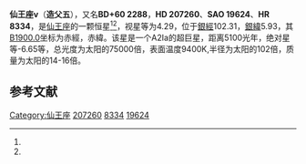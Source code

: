 {{Starbox begin
| name = 仙王座ν
}}
{{Starbox observe
| epoch = [[J2000.0|J2000.0]]
| constell = [[仙王座|仙王座]]<ref name=SIMBAD>{{cite web
 | url=http://simbad.u-strasbg.fr/simbad/sim-id?Ident=HR+8334
 | title=Pulsating variable Star
 | publisher=Centre de Données astronomiques de Strasbourg
 | work=SIMBAD
 | accessdate=2012-07-13
 | archive-date=2019-09-17
 | archive-url=https://web.archive.org/web/20190917205147/http://simbad.u-strasbg.fr/simbad/sim-id?Ident=HR+8334
 | dead-url=no
 }}</ref><ref name=DATA>{{cite web
 | url=http://vizier.u-strasbg.fr/viz-bin/VizieR-5?-out.add=.&-source=5050&-corr=PK=HR&-out.max=9999&HR=8334
 | title=VizieR Detailed Page
 | accessdate=2012-07-13
 | archive-date=2016-03-04
 | archive-url=https://web.archive.org/web/20160304213132/http://vizier.u-strasbg.fr/viz-bin/VizieR-5?-out.add=.&-source=5050&-corr=PK=HR&-out.max=9999&HR=8334
 | dead-url=no
 }}</ref>
| 星官 = [[造父_(星官)|造父]]（[[危宿|危宿]]）
| ra = {{RA|21|45|26.9}}<ref name=SIMBAD /><ref name=DATA />
| dec = {{DEC|+61|7|15}}<ref name=SIMBAD /><ref name=DATA />
| appmag_v = 4.29<ref name=SIMBAD /><ref name=DATA />
}}
{{Starbox character
| class = A2Ia<ref name=SIMBAD /><ref name=DATA />
| b-v = 0.52<ref name=SIMBAD /><ref name=DATA />
| u-b = 0.13<ref name=SIMBAD /><ref name=DATA />
| r-i = 0.44<ref name=SIMBAD /><ref name=DATA />
| variable = 
}}
{{Starbox astrometry
| radial_v = 0.13
| prop_mo_ra = -21
| parallax = 0.62
| p_error = 
}}
{{Starbox catalog
| names =BD+60 2288，[[SAO星表|SAO]] 19624，[[HD星表|HD]] 207260，[[HR星表|HR]] 8334}}
{{Starbox reference |Simbad=HR+8334}}
{{Starbox end}}

'''仙王座ν'''（'''造父五'''），又名'''BD+60 2288'''，'''HD 207260'''、'''SAO 19624'''、'''HR 8334'''，是[[仙王座|仙王座]]的一颗恒星<ref name=SIMBAD /><ref name=DATA />，视星等为4.29，位于[[銀道座標系|銀經]]102.31，[[銀道座標系|銀緯]]5.93，其[[B1900.0|B1900.0]]坐标为赤經{{RA|21|42|33.7}}，赤緯{{DEC|+60|5.93|33}}。该星是一个A2Ia的超巨星，距离5100光年，绝对星等-6.65等，总光度为太阳的75000倍，表面温度9400K,半径为太阳的102倍，质量为太阳的14-16倍。

== 参考文献 ==
{{reflist}}

{{star-stub}}

{{仙王座恒星}}
{{星官|造父|5|5}}
[[Category:仙王座|Category:仙王座]]
[[Category:HD和HDE天體|207260]]
[[Category:HR天體|8334]]
[[Category:SAO天體|19624]]